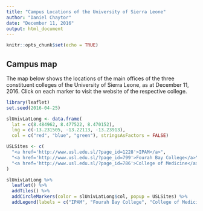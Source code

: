 ```yaml
---
title: "Campus Locations of the University of Sierra Leone"
author: "Daniel Chaytor"
date: "December 11, 2016"
output: html_document
---
```


```r
knitr::opts_chunk$set(echo = TRUE)
```

## Campus map
The map below shows the locations of the main offices of the three constituent colleges of the University of Sierra Leone, as at December 11, 2016. Click on each marker to visit the website of the respective college.

```r
library(leaflet)
set.seed(2016-04-25)

slUnivLatLong <- data.frame(
  lat = c(8.484962, 8.477522, 8.470152),
  lng = c(-13.231505, -13.22113, -13.23913), 
  col = c("red", "blue", "green"), stringsAsFactors = FALSE)

USLSites <- c(
  "<a href='http://www.usl.edu.sl/?page_id=1228'>IPAM</a>",
  "<a href='http://www.usl.edu.sl/?page_id=799'>Fourah Bay College</a>",
  "<a href='http://www.usl.edu.sl/?page_id=786'>College of Medicine</a>"
)

slUnivLatLong %>%
  leaflet() %>%
  addTiles() %>%
  addCircleMarkers(color = slUnivLatLong$col, popup = USLSites) %>%
  addLegend(labels = c("IPAM", "Fourah Bay College", "College of Medicine"), colors = c("red", "blue", "green"), title = "University of Sierra Leone campuses")
```
